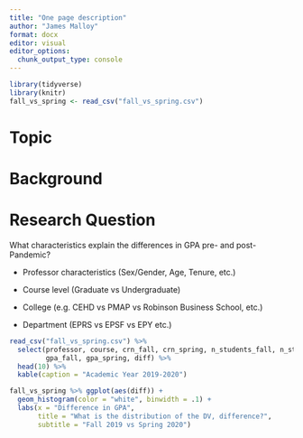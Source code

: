 ```yaml
---
title: "One page description"
author: "James Malloy"
format: docx
editor: visual
editor_options: 
  chunk_output_type: console
---
```


```r
library(tidyverse)
library(knitr)
fall_vs_spring <- read_csv("fall_vs_spring.csv")
```

# Topic

# Background

# Research Question

What characteristics explain the differences in GPA pre- and post-Pandemic?

-   Professor characteristics (Sex/Gender, Age, Tenure, etc.)

-   Course level (Graduate vs Undergraduate)

-   College (e.g. CEHD vs PMAP vs Robinson Business School, etc.)

-   Department (EPRS vs EPSF vs EPY etc.)

```r
read_csv("fall_vs_spring.csv") %>% 
  select(professor, course, crn_fall, crn_spring, n_students_fall, n_students_spring,
         gpa_fall, gpa_spring, diff) %>% 
  head(10) %>% 
  kable(caption = "Academic Year 2019-2020")
```

```r
fall_vs_spring %>% ggplot(aes(diff)) + 
  geom_histogram(color = "white", binwidth = .1) +
  labs(x = "Difference in GPA",
       title = "What is the distribution of the DV, difference?",
       subtitle = "Fall 2019 vs Spring 2020")
```
